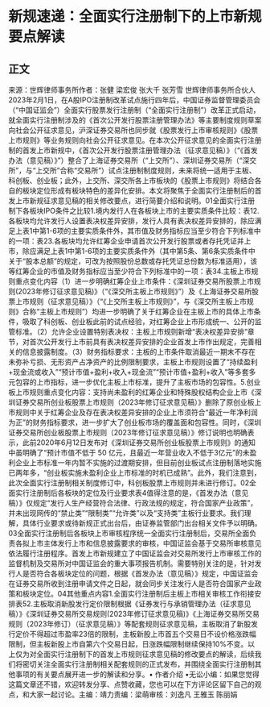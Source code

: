 # 新规速递：全面实行注册制下的上市新规要点解读
## 正文
来源：世辉律师事务所作者：张健 梁宏俊 张大千 张芳雪 世辉律师事务所合伙人2023年2月1日，在A股IPO注册制改革试点施行四年后，中国证券监督管理委员会（“中国证监会”）全面实行股票发行注册制（“全面实行注册制”）改革正式启动，就全面实行注册制涉及的《首次公开发行股票注册管理办法》等主要制度规则草案向社会公开征求意见，沪深证券交易所也同步就《股票发行上市审核规则》《股票上市规则》等业务规则向社会公开征求意见。在本次公开征求意见的全面实行注册制的首发上市新规中，《首次公开发行股票注册管理办法（征求意见稿）》（“《首发办法（意见稿）》”）整合了上海证券交易所（“上交所”）、深圳证券交易所（“深交所”，与“上交所”合称“交易所”）试点注册制制度规则，未来将统一适用于主板、科创板、创业板；此外，上交所、深交所各上市板块的《股票上市规则》将结合各自的板块定位形成有板块特色的差异化安排。本文将聚焦于全面实行注册制后的首发上市新规征求意见稿的相关修改要点，进行简要介绍和说明。01全面实行注册制下各板块IPO条件之比较1.境内发行人在各板块上市的主要实质条件比较：表12.各板块均允许发行人设置表决权差异安排，发行人具有表决权差异安排的，除应满足上表1中第1-6项的主要实质条件外，其市值及财务指标应当至少符合下列标准中的一项：表23.各板块均允许红筹企业申请首次公开发行股票或者存托凭证并上市，除应满足上表1中第1-6项的主要实质条件外（其中第5条、第6条实质条件中关于“股本总额”的规定，可改为按照股份总数或存托凭证总份数为标准适用），该等红筹企业的市值及财务指标应当至少符合下列标准中的一项：表34.主板上市规则重点变化内容（1）进一步明确红筹企业上市条件：《深圳证券交易所股票上市规则(2023年修订征求意见稿)》（“《深交所主板上市规则》”）及《上海证券交易所股票上市规则（征求意见稿）》（“《上交所主板上市规则》”，与《深交所主板上市规则》合称“主板上市规则”）均进一步明确了关于红筹企业在主板上市的具体上市条件，吸取了科创板、创业板此前的试点经验，对红筹企业上市形成统一、公开的监管标准。（2）允许企业设置特别表决权：主板上市规则新增“表决权差异安排”章节，对首次公开发行上市前具有表决权差异安排的企业首发上市作出规定，完善相关的信息披露制度。（3）财务指标要求：主板的上市条件取消最近一期末不存在未弥补亏损、无形资产占净资产的比例限制要求，主板上市规则设置了“持续盈利+现金流或收入”“预计市值+盈利+收入+现金流”“预计市值+盈利+收入”等多套多元包容的上市指标，进一步优化主板上市标准，提升了主板市场的包容性。5.创业板上市规则重点变化内容：支持尚未盈利的红筹企业和特殊股权结构企业上市《深圳证券交易所创业板股票上市规则（2023年修订征求意见稿）》删除了原创业板上市规则中关于红筹企业及存在表决权差异安排的企业上市须符合“最近一年净利润为正”的财务指标要求，进一步扩大了创业板市场的覆盖面和包容性。同时，《深圳证券交易所创业板股票上市规则（2023年修订征求意见稿）》修订说明也明确表示，此前2020年6月12日发布对《深圳证券交易所创业板股票上市规则》的通知中虽明确了“预计市值不低于 50 亿元，且最近一年营业收入不低于3亿元”的未盈利企业上市标准一年内暂不实施的过渡期安排，但目前创业板试点注册制落地实施已两年多，“创业板实施未盈利企业上市标准的时机已成熟”。此外，我们注意到，此次全面实行注册制相关制度修订中，科创板股票上市规则并未进行修订。02全面实行注册制后各板块的定位及行业要求表4值得注意的是，《首发办法（意见稿）》仅规定“发行人生产经营符合法律、行政法规的规定，符合国家产业政策”，并未出现网传的“禁止类”“限制类”“允许类”以及“支持类”主板行业要求。我们理解，具体行业要求或待新规正式出台后，由证券监管部门出台相关文件予以明确。03全面实行注册制后各板块上市审核程序统一全面实行注册制后，交易所全面负责各拟上市主体发行上市和信息披露要求的审核，中国证监会基于交易所审核意见依法履行注册程序。首发上市新规建立了中国证监会对交易所发行上市审核工作的监督机制及交易所对中国证监会的重大事项报告机制。需要特别关注的是，针对发行人是否符合各板块定位的问题，根据《首发办法（意见稿）》规定，中国证监会在证券交易所收到注册申请文件之日起，就会同步关注发行人是否符合国家产业政策和板块定位。04其他重点内容1.全面实行注册制后主板上市相关审核工作衔接安排表52.主板取消新股发行定价限制根据《证券发行与承销管理办法（征求意见稿）》《深圳证券交易所交易规则(2023年修订征求意见稿)》《上海证券交易所交易规则（2023年修订）（征求意见稿）》等配套规则征求意见稿，主板取消了新股发行定价不得超过市盈率23倍的限制，主板新股上市首五个交易日不设价格涨跌幅限制，但主板新股上市自第六个交易日起，日涨跌幅限制继续保持10%不变。以上仅为对全面实行注册制下的首发上市规则征求意见稿的修改要点的解读，后续我们将密切关注全面实行注册制相关配套规则的正式发布，并围绕全面实行注册制其他事项的有关要点展开进一步的解读和分享。• 作者介绍 •无讼小编：如果您觉得这篇文章还不错，欢迎转发分享、点赞收藏，您也可以在下方评论区留下自己的观点，和大家一起讨论。主编：靖力责编：梁萌审核：刘逸凡 王雅玉 陈丽娟
